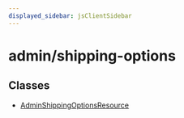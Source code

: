 ```yaml
---
displayed_sidebar: jsClientSidebar
---
```



# admin/shipping-options

## Classes

- [AdminShippingOptionsResource](../admin_shipping_options/classes/admin_shipping_options.AdminShippingOptionsResource.mdx)
